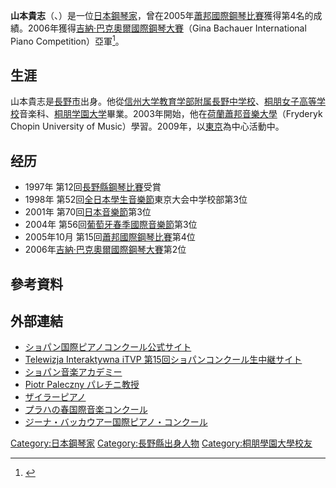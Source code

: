 '''山本貴志'''（{{lang-ja|やまもと たかし}}、{{bd|1983年|4月12日|||catIdx=Y}}）是一位[[日本|日本]][[鋼琴家|鋼琴家]]，曾在2005年[[蕭邦國際鋼琴比賽|蕭邦國際鋼琴比賽]]獲得第4名的成績。2006年獲得[[吉納·巴克奧爾國際鋼琴大賽|吉納·巴克奧爾國際鋼琴大賽]]（Gina Bachauer International Piano Competition）亞軍<ref>{{cite web |url=http://www.bachauer.com/laureates.html |title=存档副本 |accessdate=2010-06-14  |deadurl=yes |archiveurl=https://web.archive.org/web/20091026164052/http://www.bachauer.com/laureates.html |archivedate=2009-10-26 }}</ref>。

==生涯==
山本貴志是[[長野市|長野市]]出身。他從[[信州大学教育学部附属長野中学校|信州大学教育学部附属長野中学校]]、[[桐朋女子高等学校|桐朋女子高等学校]]音楽科、[[桐朋学園大学|桐朋学園大学]]畢業。2003年開始，他在[[荷蘭|荷蘭]][[蕭邦音樂大學|蕭邦音樂大學]]（Fryderyk Chopin University of Music）學習。2009年，以[[東京|東京]]為中心活動中。

== 经历 ==
* 1997年 第12回[[長野縣鋼琴比賽|長野縣鋼琴比賽]]受賞
* 1998年 第52回[[全日本學生音樂節|全日本學生音樂節]]東京大会中学校部第3位
* 2001年 第70回[[日本音樂節|日本音樂節]]第3位
* 2004年 第56回[[葡萄牙春季國際音樂節|葡萄牙春季國際音樂節]]第3位
* 2005年10月 第15回[[蕭邦國際鋼琴比賽|蕭邦國際鋼琴比賽]]第4位
* 2006年[[吉納·巴克奧爾國際鋼琴大賽|吉納·巴克奧爾國際鋼琴大賽]]第2位

==參考資料==
{{Reflist}}

== 外部連結　==
* [https://web.archive.org/web/20070927185704/http://www.konkurs.chopin.pl/ ショパン国際ピアノコンクール公式サイト]
* [https://web.archive.org/web/20070124225356/http://www.itvp.pl/chopin/chopin_en/i.tvp/ Telewizja Interaktywna iTVP 第15回ショパンコンクール生中継サイト]
* [http://www.chopin.edu.pl/angielskie/ ショパン音楽アカデミー] {{Wayback|url=http://www.chopin.edu.pl/angielskie/ |date=20150923202952 }}
* [http://www.chopin.edu.pl/angielskie/osobowe/paleczny.html Piotr Paleczny パレチニ教授] {{Wayback|url=http://www.chopin.edu.pl/angielskie/osobowe/paleczny.html |date=20090330022907 }}
* [https://web.archive.org/web/20100523233227/http://www.seiler-pianos.de/eng/seiler/home.htm ザイラーピアノ]
* [https://web.archive.org/web/20081009045721/http://www.festival.cz/en/clanek.php?id_clanek=70 プラハの春国際音楽コンクール]
* [https://web.archive.org/web/20140427173011/http://www.bachauer.com/competitions.html ジーナ・バッカウアー国際ピアノ・コンクール]

{{normdaten}}
{{DEFAULTSORT:yamamoto takashi}}
[[Category:日本鋼琴家|Category:日本鋼琴家]]
[[Category:長野縣出身人物|Category:長野縣出身人物]]
[[Category:桐朋學園大學校友|Category:桐朋學園大學校友]]